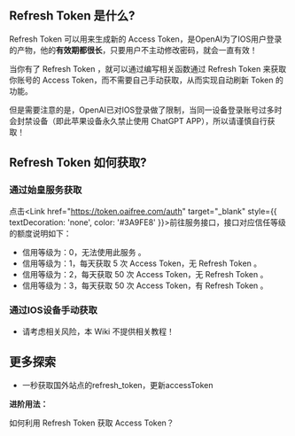 
## Refresh Token 是什么?
Refresh Token 可以用来生成新的 Access Token，是OpenAI为了IOS用户登录的产物，他的**有效期都很长**，只要用户不主动修改密码，就会一直有效！

当你有了 Refresh Token ，就可以通过编写相关函数通过 Refresh Token 来获取你账号的 Access Token，而不需要自己手动获取，从而实现自动刷新 Token 的功能。

但是需要注意的是，OpenAI已对IOS登录做了限制，当同一设备登录账号过多时会封禁设备（即此苹果设备永久禁止使用 ChatGPT APP），所以请谨慎自行获取！

## Refresh Token 如何获取?

### 通过始皇服务获取

点击<Link href="https://token.oaifree.com/auth" target="_blank" style={{ textDecoration: 'none', color: '#3A9FE8' }}>前往服务接口</Link>，接口对应信任等级的额度说明如下：
- 信用等级为：0，无法使用此服务 。
- 信用等级为：1，每天获取 5 次 Access Token，无 Refresh Token 。
- 信用等级为：2，每天获取 50 次 Access Token，无 Refresh Token 。
- 信用等级为：3，每天获取 50 次 Access Token，有 Refresh Token 。

### 通过IOS设备手动获取
- 请考虑相关风险，本 Wiki 不提供相关教程！

## 更多探索

- <Link href="https://linux.do/t/topic/84413" target="_blank" style={{ textDecoration: 'none', color: '#3A9FE8' }}>一秒获取国外站点的refresh_token，更新accessToken</Link>

<Callout emoji="🔗" type="info">

  **进阶用法：**

  <Link href="access-token#通过-refresh-token-获取" target="_blank" style={{ textDecoration: 'none'}}>如何利用 Refresh Token 获取 Access Token？</Link>

</Callout>

